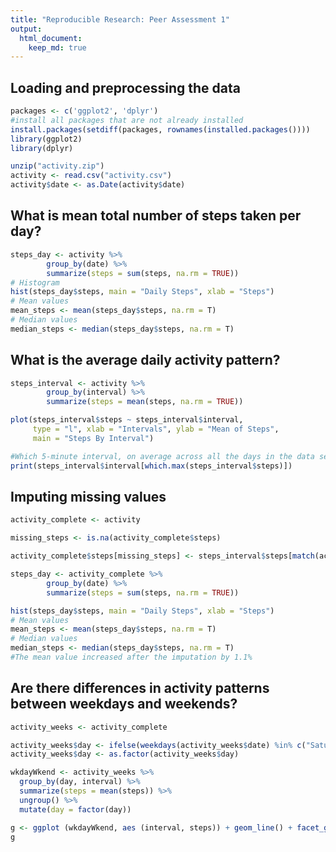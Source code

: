 ```yaml
---
title: "Reproducible Research: Peer Assessment 1"
output: 
  html_document:
    keep_md: true
---
```



## Loading and preprocessing the data

```r
packages <- c('ggplot2', 'dplyr')
#install all packages that are not already installed
install.packages(setdiff(packages, rownames(installed.packages())))
library(ggplot2)
library(dplyr)

unzip("activity.zip")
activity <- read.csv("activity.csv")
activity$date <- as.Date(activity$date)
```

## What is mean total number of steps taken per day?
```r
steps_day <- activity %>%
        group_by(date) %>%
        summarize(steps = sum(steps, na.rm = TRUE)) 
# Histogram 
hist(steps_day$steps, main = "Daily Steps", xlab = "Steps")
# Mean values 
mean_steps <- mean(steps_day$steps, na.rm = T)
# Median values
median_steps <- median(steps_day$steps, na.rm = T)
```

## What is the average daily activity pattern?

```r
steps_interval <- activity %>%
        group_by(interval) %>%
        summarize(steps = mean(steps, na.rm = TRUE))

plot(steps_interval$steps ~ steps_interval$interval,
     type = "l", xlab = "Intervals", ylab = "Mean of Steps",
     main = "Steps By Interval")

#Which 5-minute interval, on average across all the days in the data set, contains the maximum number of steps?
print(steps_interval$interval[which.max(steps_interval$steps)])
```
## Imputing missing values

```r
activity_complete <- activity

missing_steps <- is.na(activity_complete$steps)

activity_complete$steps[missing_steps] <- steps_interval$steps[match(activity_complete$interval[missing_steps], steps_interval$interval)]

steps_day <- activity_complete %>%
        group_by(date) %>%
        summarize(steps = sum(steps, na.rm = TRUE)) 

hist(steps_day$steps, main = "Daily Steps", xlab = "Steps")
# Mean values 
mean_steps <- mean(steps_day$steps, na.rm = T)
# Median values
median_steps <- median(steps_day$steps, na.rm = T)
#The mean value increased after the imputation by 1.1%
```


## Are there differences in activity patterns between weekdays and weekends?

```r
activity_weeks <- activity_complete

activity_weeks$day <- ifelse(weekdays(activity_weeks$date) %in% c("Saturday", "Sunday"), "weekend", "weekday")
activity_weeks$day <- as.factor(activity_weeks$day)

wkdayWkend <- activity_weeks %>%
  group_by(day, interval) %>%
  summarize(steps = mean(steps)) %>%
  ungroup() %>%
  mutate(day = factor(day))

g <- ggplot (wkdayWkend, aes (interval, steps)) + geom_line() + facet_grid (day~.)
g
```
